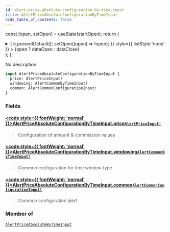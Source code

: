 ```yaml
---
id: alert-price-absolute-configuration-by-time-input
title: AlertPriceAbsoluteConfigurationByTimeInput
hide_table_of_contents: false
---
```






const [open, setOpen] = useState(startOpen);
return (
<details {...(open ? { open: true } : {})} className="details" style={{ border:'none', boxShadow:'none', background:'var(--ifm-background-color)' }}>
<summary
onClick={(e) => {
e.preventDefault();
setOpen((open) => !open);
}}
style={{ listStyle:'none' }} >
{open ? dataOpen : dataClose}
</summary>
{open && children}
</details>
);
};

No description

```graphql
input AlertPriceAbsoluteConfigurationByTimeInput {
  price: AlertPriceInput!
  windowing: AlertCommonByTimeInput!
  common: AlertCommonConfigurationInput!
}
```

### Fields

#### [<code style={{ fontWeight: 'normal' }}>AlertPriceAbsoluteConfigurationByTimeInput.<b>price</b></code>](#)<Bullet />[`AlertPriceInput!`](/api/inputs/alert-price-input) <Badge class="badge badge--secondary" text="non-null"/> <Badge class="badge badge--secondary" text="input"/>

> Configuration of amount & commission values

#### [<code style={{ fontWeight: 'normal' }}>AlertPriceAbsoluteConfigurationByTimeInput.<b>windowing</b></code>](#)<Bullet />[`AlertCommonByTimeInput!`](/api/inputs/alert-common-by-time-input) <Badge class="badge badge--secondary" text="non-null"/> <Badge class="badge badge--secondary" text="input"/>

> Common configuration for time window type

#### [<code style={{ fontWeight: 'normal' }}>AlertPriceAbsoluteConfigurationByTimeInput.<b>common</b></code>](#)<Bullet />[`AlertCommonConfigurationInput!`](/api/inputs/alert-common-configuration-input) <Badge class="badge badge--secondary" text="non-null"/> <Badge class="badge badge--secondary" text="input"/>

> Common configuration alert

### Member of

[`AlertPriceAbsoluteByTimeInput`](/api/inputs/alert-price-absolute-by-time-input) <Badge class="badge badge--secondary" text="input"/>
